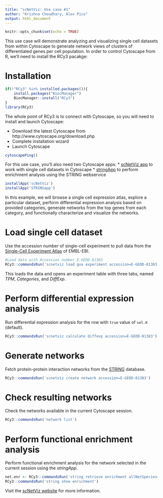 ```yaml
---
title: "scNetViz: Use case #1"
author: "Krishna Choudhary, Alex Pico"
output: html_document
---
```


```r
knitr::opts_chunk$set(echo = TRUE)
```

This use case will demonstrate analyzing and visualizing single cell datasets from within Cytoscape to generate network views of clusters of differentiated genes per cell population. In order to control Cytoscape from R, we'll need to install the RCy3 pacakge:

# Installation
```r
if(!"RCy3" %in% installed.packages()){
    install.packages("BiocManager")
    BiocManager::install("RCy3")
}
library(RCy3)
```

The whole point of RCy3 is to connect with Cytoscape, so you will need to install and launch Cytoscape: 
    
* Download the latest Cytoscape from http://www.cytoscape.org/download.php
* Complete installation wizard
* Launch Cytoscape 

```r
cytoscapePing()
```

For this use case, you'll also need two Cytoscape apps:
 * [scNetViz app](http://apps.cytoscape.org/apps/scnetviz) to work with single cell datasets in Cytoscape
 * [stringApp](https://apps.cytoscape.org/apps/stringapp) to perform enrichment analysis using the STRING webservice

```r
installApp('scNetViz')  
installApp('STRINGapp')  
```

In this example, we will browse a single cell expression atlas, explore a particular dataset, perform differential expression analysis based on provided categories, generate networks from the top genes from each category, and functionally characterize and visualize the networks. 

# Load single cell dataset
Use the accession number of single-cell experiment to pull data from the  [Single-Cell Experiment Atlas](https://www.ebi.ac.uk/gxa/sc/experiments) of EMBL-EBI.


```r
#Load data with Accession number E-GEOD-81383
RCy3::commandsRun('scnetviz load gxa experiment accession=E-GEOD-81383')
```

This loads the data and opens an experiment table with three tabs, named _TPM_, _Categories_, and _DiffExp_. 

# Perform differential expression analysis
Run differential expression analysis for the row with `true` value of `sel.K` (default). 
```r
RCy3::commandsRun('scnetviz calculate diffexp accession=E-GEOD-81383')
```

# Generate networks
Fetch protein-protein interaction networks from the [STRING](https://string-db.org/) database.

```r
RCy3::commandsRun('scnetviz create network accession=E-GEOD-81383')
```

# Check resulting networks
Check the networks available in the current Cytoscape session.
```r
RCy3::commandsRun('network list')
```

# Perform functional enrichment analysis
Perform functional enrichment analysis for the network selected in the current session using the _stringApp_. 

```r
net.enr <- RCy3::commandsRun('string retrieve enrichment allNetSpecies=Homo sapiens')
RCy3::commandsRun('string show enrichment') 
```

Visit the [scNetViz website](https://www.cgl.ucsf.edu/cytoscape/scNetViz/#networks) for more information.






